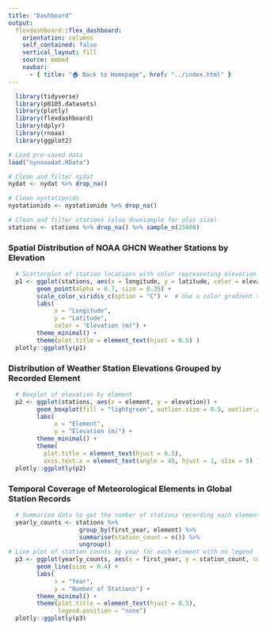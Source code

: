 ```yaml
---
title: "Dashboard"
output: 
  flexdashboard::flex_dashboard:
    orientation: columns
    self_contained: false
    vertical_layout: fill
    source: embed
    navbar:
      - { title: "🏠 Back to Homepage", href: "../index.html" }
---
```


```r
  library(tidyverse)
  library(p8105.datasets)
  library(plotly)
  library(flexdashboard)
  library(dplyr)
  library(rnoaa)
  library(ggplot2)
```

```r
# Load pre-saved data
load("nynoaadat.RData")

# Clean and filter nydat
nydat <- nydat %>% drop_na()

# Clean nystationids
nystationids <- nystationids %>% drop_na()

# Clean and filter stations (also downsample for plot size)
stations <- stations %>% drop_na() %>% sample_n(25000)

```

### Spatial Distribution of NOAA GHCN Weather Stations by Elevation

```r
  # Scatterplot of station locations with color representing elevation
  p1 <- ggplot(stations, aes(x = longitude, y = latitude, color = elevation)) +
        geom_point(alpha = 0.7, size = 0.35) +
        scale_color_viridis_c(option = "C") +  # Use a color gradient suitable for elevation
        labs(
             x = "Longitude",
             y = "Latitude",
             color = "Elevation (m)") +
        theme_minimal() +
        theme(plot.title = element_text(hjust = 0.5) )
  plotly::ggplotly(p1)
```

### Distribution of Weather Station Elevations Grouped by Recorded Element

```r
  # Boxplot of elevation by element
  p2 <- ggplot(stations, aes(x = element, y = elevation)) +
        geom_boxplot(fill = "lightgreen", outlier.size = 0.5, outlier.alpha = 0.5) +
        labs(
             x = "Element",
             y = "Elevation (m)") +
        theme_minimal() +
        theme(
          plot.title = element_text(hjust = 0.5),
          axis.text.x = element_text(angle = 45, hjust = 1, size = 5) )
  plotly::ggplotly(p2)
```

### Temporal Coverage of Meteorological Elements in Global Station Records

```r
  # Summarize data to get the number of stations recording each element by year
  yearly_counts <- stations %>%
                    group_by(first_year, element) %>%
                    summarise(station_count = n()) %>%
                    ungroup()
# Line plot of station counts by year for each element with no legend
  p3 <- ggplot(yearly_counts, aes(x = first_year, y = station_count, color = element, size=0.5)) +
        geom_line(size = 0.4) +
        labs(
             x = "Year",
             y = "Number of Stations") +
        theme_minimal() +
        theme(plot.title = element_text(hjust = 0.5),
              legend.position = "none")
  plotly::ggplotly(p3)
```

